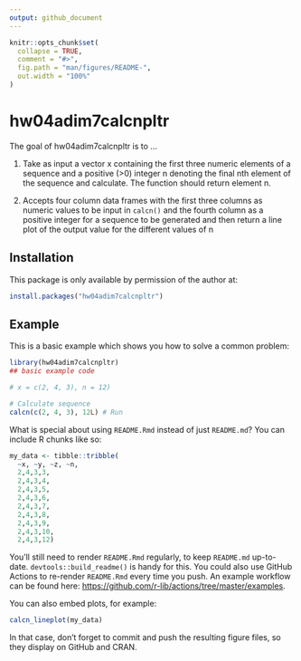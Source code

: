 ```yaml
---
output: github_document
---
```


<!-- README.md is generated from README.Rmd. Please edit that file -->

```r
knitr::opts_chunk$set(
  collapse = TRUE,
  comment = "#>",
  fig.path = "man/figures/README-",
  out.width = "100%"
)
```

# hw04adim7calcnpltr

<!-- badges: start -->
<!-- badges: end -->

The goal of hw04adim7calcnpltr is to ...
 
1. Take as input a vector x containing the first three numeric elements of a sequence and a positive (>0) integer n denoting the final nth element of the sequence and calculate. The function should return element n.
 
2. Accepts four column data frames with the first three columns as numeric values to be input in `calcn()` and the fourth column as a positive integer for a sequence to be generated and then return a line plot of the output value for the different values of n

## Installation

This package is only available by permission of the author at:

``` r
install.packages("hw04adim7calcnpltr")
```

## Example

This is a basic example which shows you how to solve a common problem:

```r

library(hw04adim7calcnpltr)
## basic example code

# x = c(2, 4, 3), n = 12)

# Calculate sequence
calcn(c(2, 4, 3), 12L) # Run
```

What is special about using `README.Rmd` instead of just `README.md`? You can include R chunks like so:

```r
my_data <- tibble::tribble(
  ~x, ~y, ~z, ~n,
  2,4,3,3,
  2,4,3,4,
  2,4,3,5,
  2,4,3,6,
  2,4,3,7,
  2,4,3,8,
  2,4,3,9,
  2,4,3,10,
  2,4,3,12)
```

You'll still need to render `README.Rmd` regularly, to keep `README.md` up-to-date. `devtools::build_readme()` is handy for this. You could also use GitHub Actions to re-render `README.Rmd` every time you push. An example workflow can be found here: <https://github.com/r-lib/actions/tree/master/examples>.

You can also embed plots, for example:

```r
calcn_lineplot(my_data)
```

In that case, don't forget to commit and push the resulting figure files, so they display on GitHub and CRAN.
